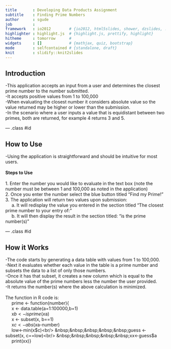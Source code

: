 ```yaml
---
title       : Developing Data Products Assignment
subtitle    : Finding Prime Numbers 
author      : sgude
job         : 
framework   : io2012        # {io2012, html5slides, shower, dzslides, ...}
highlighter : highlight.js  # {highlight.js, prettify, highlight}
hitheme     : tomorrow      # 
widgets     : []            # {mathjax, quiz, bootstrap}
mode        : selfcontained # {standalone, draft}
knit        : slidify::knit2slides
---
```


## Introduction

-This application accepts an input from a user and determines the closest prime number to the number submitted.  
-It accepts positive values from 1 to 100,000  
-When evaluating the closest number it considers absolute value so the value returned may be higher or lower than the submission.  
-In the scenario where a user inputs a value that is equidistant between two primes, both are returned, for example 4 returns 3 and 5.

--- .class #id 

## How to Use

-Using the application is straightforward and should be intuitive for most users.  <br/><br/>
<b>Steps to Use</b><br/><br/>
1. Enter the number you would like to evaluate in the text box (note the number must be between 1 and 100,000 as noted in the application)  <br/>
2. Once you enter the number select the blue button titled "Find my Prime!"<br/>
3. The application will return two values upon submission:  <br/>
&nbsp;&nbsp;&nbsp;&nbsp;&nbsp;a. It will redisplay the value you entered in the section titled "The closest prime number to your entry of:"  <br/>
&nbsp;&nbsp;&nbsp;&nbsp;&nbsp;b. It will then display the result in the section titled: "is the prime number(s)"

--- .class #id 

## How it Works
-The code starts by generating a data table with values from 1 to 100,000.<br/>
-Next it evaluates whether each value in the table is a prime number and subsets the data to a list of only those numbers.<br/>
-Once it has that subset, it creates a new column which is equal to the absolute value of the prime numbers less the number the user provided.<br/>
-It returns the number(s) where the above calculation is minimized.<br/><br/>
The function in R code is:<br/>
&nbsp;&nbsp;&nbsp;&nbsp;&nbsp;prime <- function(number){<br/>
&nbsp;&nbsp;&nbsp;&nbsp;&nbsp;x <- data.table(a=1:100000,b=1)<br/>
&nbsp;&nbsp;&nbsp;&nbsp;&nbsp;x$b<-isprime(x$a)<br/>
&nbsp;&nbsp;&nbsp;&nbsp;&nbsp;x <- subset(x, b==1)<br/>
&nbsp;&nbsp;&nbsp;&nbsp;&nbsp;x$c<-abs(x$a-number)<br/>
&nbsp;&nbsp;&nbsp;&nbsp;&nbsp;low<-min(x$c)<br/>
&nbsp;&nbsp;&nbsp;&nbsp;&nbsp;guess <- subset(x, c==low)<br/>
&nbsp;&nbsp;&nbsp;&nbsp;&nbsp;xx<-guess$a<br/>
&nbsp;&nbsp;&nbsp;&nbsp;&nbsp;print(xx)}
 